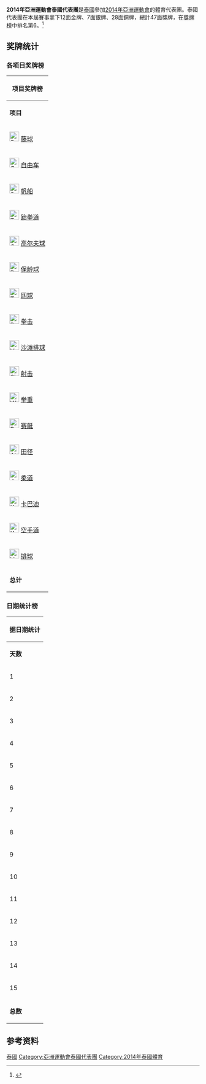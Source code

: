 {{noteTA|G1=Sports}}
{{Infobox Country Asian Games
|NOC=THA
|year=2014
|competitors=518 
|sports=23
|flagbearer=Kawin Thammasatchana
|location={{KOR}}[[仁川廣域市|仁川廣域市]]
|start_date={{Start date|2014|09|19}}
|end_date={{End date|2014|10|04}}
|gold=12 
|silver=7
|bronze=28
|total=47
|rank=6
|previous=[[2010年亞洲運動會泰國代表團|2010]]
|next=[[2018年亞洲運動會泰國代表團|2018]]
}}

'''2014年亞洲運動會泰國代表團'''是[[泰國|泰國]]參加[[2014年亞洲運動會|2014年亞洲運動會]]的體育代表團。泰國代表團在本屆賽事拿下12面金牌、7面銀牌、28面銅牌，總計47面獎牌，在[[2014年亞洲運動會獎牌榜|獎牌榜]]中排名第6。<ref>{{cite web|title=17th Asian Games Medals Standing|url=http://www.ocasia.org/OCA/Download/Default/8/5362/4/85362400335.pdf|publisher=Olympic Council of Asia|accessdate=2017-09-12|language=en|archive-url=https://web.archive.org/web/20150924070519/http://www.ocasia.org/OCA/Download/Default/8/5362/4/85362400335.pdf|archive-date=2015-09-24|dead-url=yes}}</ref>
==奖牌统计==

===各项目奖牌榜===
{| class="wikitable" style="font-size:95%; text-align:center;"
|- style="background:#efefef;"
!colspan=5|'''项目奖牌榜'''
|-
|'''项目'''
| width=60 style="background:gold;"|'''金牌'''
| width=60 style="background:silver;"|'''银牌 '''
| width=60 style="background:#c96;"| '''铜牌 '''
| width=80 | '''总数'''
|-
|align=left|[[File:Sepaktakraw_pictogram.svg|25px]] [[2014年亚洲运动会藤球比赛|藤球]]
| style="background:#F7F6A8;" |4
| style="background:#DCE5E5;" |0
| style="background:#FFDAB9;" |0
|4
|-
|align=left|[[File:Cycling_(road)_pictogram.svg|25px]] [[2014年亚洲运动会自由车比赛|自由车]]
| style="background:#F7F6A8;" |2
| style="background:#DCE5E5;" |0
| style="background:#FFDAB9;" |0
|2
|-
|align=left|[[File:Sailing_pictogram.svg|25px]] [[2014年亚洲运动会帆船比赛|帆船]]
| style="background:#F7F6A8;" |1
| style="background:#DCE5E5;" |2
| style="background:#FFDAB9;" |6
|9
|-
|align=left|[[File:Taekwondo_pictogram.svg|25px]] [[2014年亚洲运动会跆拳道比赛|跆拳道]]
| style="background:#F7F6A8;" |1
| style="background:#DCE5E5;" |1
| style="background:#FFDAB9;" |4
|6
|-
|align=left|[[File:Golf_pictogram.svg|25px]] [[2014年亚洲运动会高尔夫比赛|高尔夫球]]
| style="background:#F7F6A8;" |1
| style="background:#DCE5E5;" |1
| style="background:#FFDAB9;" |2
|4
|-
|align=left|[[File:Bowling_pictogram.svg|25px]] [[2014年亚洲运动会保龄球比赛|保龄球]]
| style="background:#F7F6A8;" |1
| style="background:#DCE5E5;" |1
| style="background:#FFDAB9;" |1
|3
|-
|align=left|[[File:Tennis_pictogram.svg|25px]] [[2014年亚洲运动会网球比赛|网球]]
| style="background:#F7F6A8;" |1
| style="background:#DCE5E5;" |1
| style="background:#FFDAB9;" |1
|3
|-
|align=left|[[File:Boxing_pictogram.svg|25px]] [[2014年亚洲运动会拳击比赛|拳击]]
| style="background:#F7F6A8;" |1
| style="background:#DCE5E5;" |0
| style="background:#FFDAB9;" |1
|2
|-
|align=left|[[File:Volleyball_(beach)_pictogram.svg|25px]] [[2014年亚洲运动会沙滩排球比赛|沙滩排球]]
| style="background:#F7F6A8;" |0
| style="background:#DCE5E5;" |1
| style="background:#FFDAB9;" |0
|1
|-
|align=left|[[File:Shooting_pictogram.svg|25px]] [[2014年亚洲运动会射击比赛|射击]]
| style="background:#F7F6A8;" |0
| style="background:#DCE5E5;" |0
| style="background:#FFDAB9;" |3
|3
|-
|align=left|[[File:Weightlifting_pictogram.svg|25px]] [[2014年亚洲运动会举重比赛|举重]]
| style="background:#F7F6A8;" |0
| style="background:#DCE5E5;" |0
| style="background:#FFDAB9;" |3
|3
|-
|align=left|[[File:Rowing_pictogram.svg|25px]] [[2014年亚洲运动会赛艇比赛|赛艇]]
| style="background:#F7F6A8;" |0
| style="background:#DCE5E5;" |0
| style="background:#FFDAB9;" |2
|2
|-
|align=left|[[File:Athletics_pictogram.svg|25px]] [[2014年亚洲运动会田径比赛|田径]]
| style="background:#F7F6A8;" |0
| style="background:#DCE5E5;" |0
| style="background:#FFDAB9;" |1
|1
|-
|align=left|[[File:Judo_pictogram.svg|25px]] [[2014年亚洲运动会柔道比赛|柔道]]
| style="background:#F7F6A8;" |0
| style="background:#DCE5E5;" |0
| style="background:#FFDAB9;" |1
|1
|-
|align=left|[[File:Kabaddi_pictogram.svg|25px]] [[2014年亚洲运动会卡巴迪比赛|卡巴迪]]
| style="background:#F7F6A8;" |0
| style="background:#DCE5E5;" |0
| style="background:#FFDAB9;" |1
|1
|-
|align=left|[[File:Karate_pictogram.svg|25px]] [[2014年亚洲运动会空手道比赛|空手道]]
| style="background:#F7F6A8;" |0
| style="background:#DCE5E5;" |0
| style="background:#FFDAB9;" |1
|1
|-
|align=left|[[File:Volleyball_(indoor)_pictogram.svg|25px]] [[2014年亚洲运动会排球比赛|排球]]
| style="background:#F7F6A8;" |0
| style="background:#DCE5E5;" |0
| style="background:#FFDAB9;" |1
|1
|-
!'''总计'''
! '''12'''
! '''7'''
! '''28'''
!'''47'''
|}

===日期统计榜===
{| class="wikitable" style="font-size:85%; text-align:center;"
|- style="background:#efefef;"
!colspan=6|'''据日期统计'''
|-
|'''天数'''
|'''日期'''
| style="background:#F7F6A8;" | {{gold01}}
| style="background:#DCE5E5;" | {{silver02}}
| style="background:#FFDAB9;" | {{bronze03}}
|'''总数'''
|-
|1
|20日
| style="background:#F7F6A8;" |0
| style="background:#DCE5E5;" |0
| style="background:#FFDAB9;" |0
|'''0'''
|-
|2
|21日
| style="background:#F7F6A8;" |0
| style="background:#DCE5E5;" |0
| style="background:#FFDAB9;" |0
|'''0'''
|-
|3
|22日
| style="background:#F7F6A8;" |0
| style="background:#DCE5E5;" |0
| style="background:#FFDAB9;" |2
|'''2'''
|-
|4
|23日
| style="background:#F7F6A8;" |1
| style="background:#DCE5E5;" |0
| style="background:#FFDAB9;" |3
|'''4'''
|-
|5
|24日
| style="background:#F7F6A8;" |0
| style="background:#DCE5E5;" |0
| style="background:#FFDAB9;" |1
|'''1'''
|-
|6
|25日
| style="background:#F7F6A8;" |0
| style="background:#DCE5E5;" |0
| style="background:#FFDAB9;" |1
|'''1'''
|-
|7
|26日
| style="background:#F7F6A8;" |0
| style="background:#DCE5E5;" |0
| style="background:#FFDAB9;" |1
|'''1'''
|-
|8
|27日
| style="background:#F7F6A8;" |0
| style="background:#DCE5E5;" |0
| style="background:#FFDAB9;" |2
|'''2'''
|-
|9
|28日
| style="background:#F7F6A8;" |3
| style="background:#DCE5E5;" |2
| style="background:#FFDAB9;" |3
|'''8'''
|-
|10
|29日
| style="background:#F7F6A8;" |2
| style="background:#DCE5E5;" |0
| style="background:#FFDAB9;" |0
|'''2'''
|-
|11
|30日
| style="background:#F7F6A8;" |2
| style="background:#DCE5E5;" |4
| style="background:#FFDAB9;" |8
|'''14'''
|-
|12
|20月1日
| style="background:#F7F6A8;" |1
| style="background:#DCE5E5;" |0
| style="background:#FFDAB9;" |2
|'''3'''
|-
|13
|2日
| style="background:#F7F6A8;" |0
| style="background:#DCE5E5;" |1
| style="background:#FFDAB9;" |4
|'''5'''
|-
|14
|3日
| style="background:#F7F6A8;" |3
| style="background:#DCE5E5;" |0
| style="background:#FFDAB9;" |1
|'''4'''
|-
|15
|4日
| style="background:#F7F6A8;" |0
| style="background:#DCE5E5;" |0
| style="background:#FFDAB9;" |0
|'''0'''
|-
!colspan="2"|'''总数''' || '''12''' || '''7''' || '''28''' || '''47'''
|}
==参考资料==
{{reflist}}
{{2014年亚洲运动会代表团}}
[[Category:2014年亚洲运动会代表团|泰國]]
[[Category:亞洲運動會泰國代表團|Category:亞洲運動會泰國代表團]]
[[Category:2014年泰國體育|Category:2014年泰國體育]]